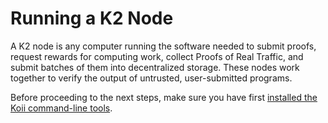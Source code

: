 
# Running a K2 Node

<Description
  text="This section describes how to run a Koii Node."
/>

A K2 node is any computer running the software needed to submit proofs, request rewards for computing work, collect Proofs of Real Traffic, and submit batches of them into decentralized storage. These nodes work together to verify the output of untrusted, user-submitted programs.&#x20;

Before proceeding to the next steps, make sure you have first [installed the Koii command-line tools](/develop/koii-software-toolkit-sdk/using-the-cli).